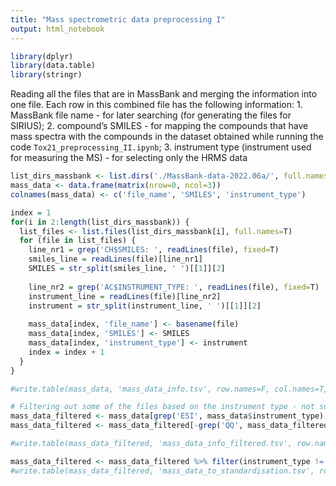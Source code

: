 ```yaml
---
title: "Mass spectrometric data preprocessing I"
output: html_notebook
---
```

```r
library(dplyr)
library(data.table)
library(stringr)
```

Reading all the files that are in MassBank and merging the information into one file.
Each row in this combined file has the following information:
1. MassBank file name - for later searching (for generating the files for SIRIUS);
2. compound's SMILES - for mapping the compounds that have mass spectra with the compounds in the dataset obtained while running the code `Tox21_preprocessing_II.ipynb`;
3. instrument type (instrument used for measuring the MS) - for selecting only the HRMS data
```r
list_dirs_massbank <- list.dirs('./MassBank-data-2022.06a/', full.names=T)
mass_data <- data.frame(matrix(nrow=0, ncol=3))
colnames(mass_data) <- c('file_name', 'SMILES', 'instrument_type')

index = 1
for(i in 2:length(list_dirs_massbank)) {
  list_files <- list.files(list_dirs_massbank[i], full.names=T)
  for (file in list_files) {
    line_nr1 = grep('CH$SMILES: ', readLines(file), fixed=T)
    smiles_line = readLines(file)[line_nr1]
    SMILES = str_split(smiles_line, ' ')[[1]][2]
    
    line_nr2 = grep('AC$INSTRUMENT_TYPE: ', readLines(file), fixed=T)
    instrument_line = readLines(file)[line_nr2]
    instrument = str_split(instrument_line, ' ')[[1]][2]
    
    mass_data[index, 'file_name'] <- basename(file)
    mass_data[index, 'SMILES'] <- SMILES
    mass_data[index, 'instrument_type'] <- instrument
    index = index + 1
  }
}  

#write.table(mass_data, 'mass_data_info.tsv', row.names=F, col.names=T, sep='\t', quote=F)

# Filtering out some of the files based on the instrument type - not suitable for the final application (not high-resolution mass spectra)
mass_data_filtered <- mass_data[grep('ESI', mass_data$instrument_type), ]
mass_data_filtered <- mass_data_filtered[-grep('QQ', mass_data_filtered$instrument_type), ]

#write.table(mass_data_filtered, 'mass_data_info_filtered.tsv', row.names=F, col.names=T, sep='\t', quote=F)

mass_data_filtered <- mass_data_filtered %>% filter(instrument_type != 'LC-ESI-Q')
#write.table(mass_data_filtered, 'mass_data_to_standardisation.tsv', row.names=F, col.names=T, sep='\t', quote=F)
```
